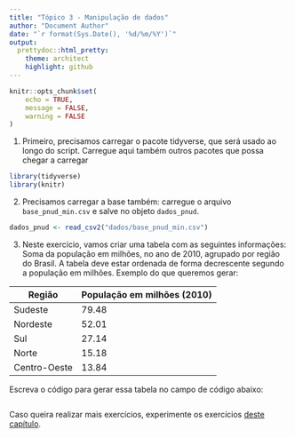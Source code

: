```yaml
---
title: "Tópico 3 - Manipulação de dados"
author: "Document Author"
date: "`r format(Sys.Date(), '%d/%m/%Y')`"
output:
  prettydoc::html_pretty:
    theme: architect
    highlight: github
---
```


```r
knitr::opts_chunk$set(
	echo = TRUE,
	message = FALSE,
	warning = FALSE
)
```

1) Primeiro, precisamos carregar o pacote tidyverse, que será usado ao longo do script. Carregue aqui também outros pacotes que possa chegar a carregar

```r
library(tidyverse)
library(knitr)
```

2) Precisamos carregar a base também: carregue o arquivo `base_pnud_min.csv` e salve no objeto `dados_pnud`.

```r
dados_pnud <- read_csv2("dados/base_pnud_min.csv")
```


3) Neste exercício, vamos criar uma tabela com as seguintes informações: Soma da população em milhões, no ano de 2010, agrupado por região do Brasil. A tabela deve estar ordenada de forma decrescente segundo a população em milhões. Exemplo do que queremos gerar:

|Região	         |População em milhões (2010)|
|----------------|---------|
|Sudeste	       |  79.48  |
|Nordeste	       |  52.01  |
|Sul	           |  27.14  |
|Norte	         |  15.18  |
|Centro-Oeste	   |  13.84  |
 
Escreva o código para gerar essa tabela no campo de código abaixo:

```r




```


Caso queira realizar mais exercícios, experimente os exercícios [deste capítulo](https://livro.curso-r.com/7-2-dplyr.html).

